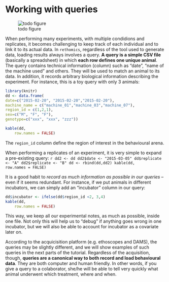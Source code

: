 # Working with queries{#queries -}


![todo figure]()

When performing many experiments, with multiple condidions and replicates,
it becomes challenging to keep track of each individual and to link it to its actual data.
In `rethomics`, regardless of the tool used to generate data, loading results always involves a query.
**A query is a simple CSV file** (basically a spreadsheet) in which **each row defines one unique animal**.
The query contains technical information (column) such as "date", "name of the machine used" and others.
They will be used to match an animal to its data.
In addition, it records arbitrary biological information describing the experiment.
For instance, this is a toy query with only 3 animals:

  ```r
library(knitr)
dd <- data.frame(
  date=c("2015-02-20", "2015-02-20","2015-02-20"),
  machine_name = c("machine_01","machine_03","machine_07"),
  region_id = c(1,2,1),
  sex=c("M", "F", "F"),
  genotype=c("xxx", "xxx", "zzz"))

kable(dd,
      row.names = FALSE)
```



The `region_id` column define the region of interest in the behavioural arena.

When performing a replicates of an experiment, it is very simple to expand a pre-existing query:
  ```r
dd2 <- dd
dd2$date <- "2015-03-05"
dd$replicate <- "A"
dd2$replicate <- "B"
dd <- rbind(dd,dd2)
kable(dd,
      row.names = FALSE)
```

It is a good habit to *record as much information as possible in our queries* -- even if it seems redundant.
For instance, if we put animals in different incubators, we can simply add an "incubator" column in our query:

  ```r


dd$incubator <- ifelse(dd$region_id <2, 3,4)
kable(dd,
      row.names = FALSE)
```

This way, we keep all our experimental notes, as much as possible, inside one file.
Not only this will help us to "debug" if anything goes wrong in one incubator, but we will also be able to account for incubator as a covariate later on.

According to the acquicisition platform (e.g. ethoscopes and DAMS), the queries may be slightly different, and we will show examples of such queries in the next parts of the tutorial.
Regardless of the acquisition, though, **queries are a canonical way to both record and load behavioural data**.
They are both computer and human friendly. In other words, if you give a query to a colaborator, she/he will be able to tell very quickly what animal underwent which treatment, where and when.
